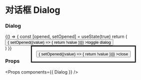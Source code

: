 
<Meta title="Dialog" component={Dialog} />

# 对话框 Dialog

### Dialog

<Preview>
  <Story name="Dialog">
    {() => {
      const [opened, setOpened] = useState(true)
      return (
        <div className="u-bg-gray-300" style={{ height: '100vh' }}>
          <button
            className="u-bg-blue-400 u-p-2 u-text-white"
            onClick={() => { setOpened((value) => { return !value })}}
          >toggle dialog</button>
          <Dialog
            open={opened}
            focusTrap={true}
          >
            <div className=" u-w-64 u-h-40"></div>
            <button
              className="u-bg-red-400 u-p-2 u-text-white"
              onClick={() => { setOpened((value) => { return !value })}}
            >close</button>
          </Dialog>
        </div>
      )
    }}
  </Story>
</Preview>

### Props

<Props components={{ Dialog }} />